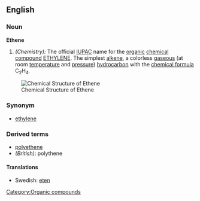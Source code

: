 ==English==

===Noun===
'''Ethene'''
#''(Chemistry):'' The official [[IUPAC]] name for the [[organic]] [[chemical]] [[compound]] [[Ethylene|ETHYLENE]].  The simplest [[alkene]], a colorless [[gaseous]] (at room [[temperature]] and [[pressure]]) [[hydrocarbon]] with the [[chemical formula]] C<sub>2</sub>H<sub>4</sub>.

[[Image:Ethene.png|frame|right|Chemical Structure of Ethene]]

===Synonym===

*[[ethylene]]

===Derived terms===
*[[polyethene]]
*''(British)'': polythene

====Translations====
*Swedish: [[eten]]

[[Category:Organic compounds]]